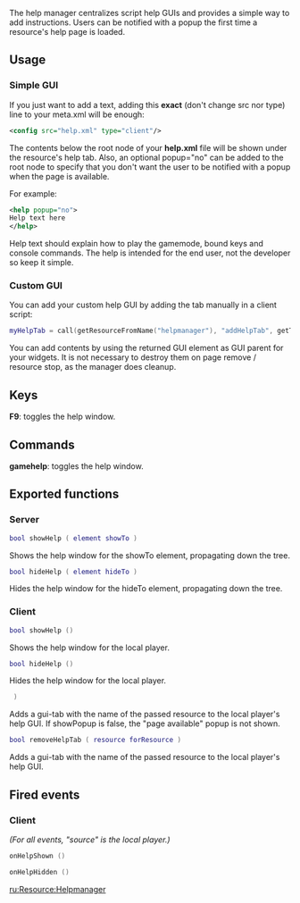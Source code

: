 {{Resource page}}
The help manager centralizes script help GUIs and provides a simple way to add instructions. Users can be notified with a popup the first time a resource's help page is loaded.

==Usage==
===Simple GUI===
If you just want to add a text, adding this '''exact''' (don't change src nor type) line to your meta.xml will be enough:
<syntaxhighlight lang="xml">
<config src="help.xml" type="client"/>
</syntaxhighlight>
The contents below the root node of your '''help.xml''' file will be shown under the resource's help tab. Also, an optional popup="no" can be added to the root node to specify that you don't want the user to be notified with a popup when the page is available.

For example:
<syntaxhighlight lang="xml">
<help popup="no">
Help text here
</help>
</syntaxhighlight>

Help text should explain how to play the gamemode, bound keys and console commands. The help is intended for the end user, not the developer so keep it simple.

===Custom GUI===
You can add your custom help GUI by adding the tab manually in a client script:
<syntaxhighlight lang="lua">
myHelpTab = call(getResourceFromName("helpmanager"), "addHelpTab", getThisResource(), true)
</syntaxhighlight>
You can add contents by using the returned GUI element as GUI parent for your widgets. It is not necessary to destroy them on page remove / resource stop, as the manager does cleanup.

==Keys==
'''F9''': toggles the help window.

==Commands==
'''gamehelp''': toggles the help window.

==Exported functions==
===Server===
<syntaxhighlight lang="lua">bool showHelp ( element showTo )</syntaxhighlight>
Shows the help window for the showTo element, propagating down the tree.
<syntaxhighlight lang="lua">bool hideHelp ( element hideTo )</syntaxhighlight>
Hides the help window for the hideTo element, propagating down the tree.

===Client===
<syntaxhighlight lang="lua">bool showHelp ()</syntaxhighlight>
Shows the help window for the local player.
<syntaxhighlight lang="lua">bool hideHelp ()</syntaxhighlight>
Hides the help window for the local player.
<syntaxhighlight lang="lua"> )</syntaxhighlight>
Adds a gui-tab with the name of the passed resource to the local player's help GUI. If showPopup is false, the "page available" popup is not shown.
<syntaxhighlight lang="lua">bool removeHelpTab ( resource forResource )</syntaxhighlight>
Adds a gui-tab with the name of the passed resource to the local player's help GUI.

==Fired events==
===Client===
''(For all events, "source" is the local player.)''
<syntaxhighlight lang="lua">onHelpShown ()</syntaxhighlight>
<syntaxhighlight lang="lua">onHelpHidden ()</syntaxhighlight>

[[/ru:Resource:Helpmanager.md|ru:Resource:Helpmanager]]